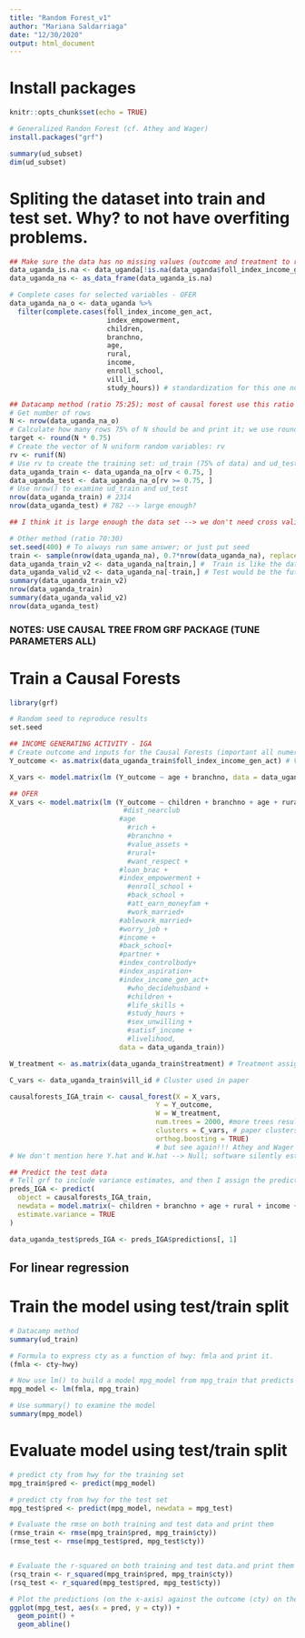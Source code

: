```yaml
---
title: "Random Forest_v1"
author: "Mariana Saldarriaga"
date: "12/30/2020"
output: html_document
---
```


# Install packages
```r
knitr::opts_chunk$set(echo = TRUE)

# Generalized Randon Forest (cf. Athey and Wager)
install.packages("grf") 
```

```r
summary(ud_subset)
dim(ud_subset)
```


# Spliting the dataset into train and test set. Why? to not have overfiting problems. 
```r
## Make sure the data has no missing values (outcome and treatment to run causal forests!!!)
data_uganda_is.na <- data_uganda[!is.na(data_uganda$foll_index_income_gen_act), ]
data_uganda_na <- as_data_frame(data_uganda_is.na) 

# Complete cases for selected variables - OFER
data_uganda_na_o <- data_uganda %>%
  filter(complete.cases(foll_index_income_gen_act,
                        index_empowerment,
                        children, 
                        branchno,
                        age, 
                        rural,
                        income,
                        enroll_school,
                        vill_id,
                        study_hours)) # standardization for this one not working, but good one being used!

## Datacamp method (ratio 75:25); most of causal forest use this ratio but haven't found true argument to chose this ratio. 
# Get number of rows
N <- nrow(data_uganda_na_o)
# Calculate how many rows 75% of N should be and print it; we use round to get an integer
target <- round(N * 0.75)
# Create the vector of N uniform random variables: rv
rv <- runif(N)
# Use rv to create the training set: ud_train (75% of data) and ud_test (25% of data)
data_uganda_train <- data_uganda_na_o[rv < 0.75, ]
data_uganda_test <- data_uganda_na_o[rv >= 0.75, ]
# Use nrow() to examine ud_train and ud_test
nrow(data_uganda_train) # 2314
nrow(data_uganda_test) # 782 --> large enough?

## I think it is large enough the data set --> we don't need cross validation to split the data!

# Other method (ratio 70:30)
set.seed(400) # To always run same answer; or just put seed
train <- sample(nrow(data_uganda_na), 0.7*nrow(data_uganda_na), replace = FALSE)
data_uganda_train_v2 <- data_uganda_na[train,] #  Train is like the data we would collect in a randomized experiment 
data_uganda_valid_v2 <- data_uganda_na[-train,] # Test would be the future cases which we are trying to predict
summary(data_uganda_train_v2)
nrow(data_uganda_train)
summary(data_uganda_valid_v2)
nrow(data_uganda_test)
```

### NOTES: USE CAUSAL TREE FROM GRF PACKAGE (TUNE PARAMETERS ALL)

# Train a Causal Forests
```r
library(grf)

# Random seed to reproduce results
set.seed

## INCOME GENERATING ACTIVITY - IGA
# Create outcome and inputs for the Causal Forests (important all numeric; including dummy code the factor variables)
Y_outcome <- as.matrix(data_uganda_train$foll_index_income_gen_act) # Vector outcome of interest

X_vars <- model.matrix(lm (Y_outcome ~ age + branchno, data = data_uganda_train)) # X is a matrix of the covariates which we are using to predict heterogeneity in treatment effect

## OFER 
X_vars <- model.matrix(lm (Y_outcome ~ children + branchno + age + rural + income + enroll_school + index_empowerment + enroll_school + children*age,
                            #dist_nearclub  
                           #age
                             #rich + 
                             #branchno + 
                             #value_assets + 
                             #rural+ 
                             #want_respect + 
                           #loan_brac +
                           #index_empowerment +
                             #enroll_school + 
                             #back_school + 
                             #att_earn_moneyfam +
                             #work_married+ 
                           #ablework_married+
                           #worry_job +
                           #income +
                           #back_school+
                           #partner +
                           #index_controlbody+
                           #index_aspiration+
                           #index_income_gen_act+
                             #who_decidehusband + 
                             #children + 
                             #life_skills + 
                             #study_hours + 
                             #sex_unwilling + 
                             #satisf_income +
                             #livelihood, 
                           data = data_uganda_train))

W_treatment <- as.matrix(data_uganda_train$treatment) # Treatment assignment

C_vars <- data_uganda_train$vill_id # Cluster used in paper

causalforests_IGA_train <- causal_forest(X = X_vars,
                                    Y = Y_outcome,
                                    W = W_treatment, 
                                    num.trees = 2000, #more trees result in better confident intervals
                                    clusters = C_vars, # paper clusters
                                    orthog.boosting = TRUE) 
                                    # but see again!!! Athey and Wager 2019; orthogonalization
# We don't mention here Y.hat and W.hat --> Null; software silently estimates Y.hat or W.hat via regression forests.

## Predict the test data
# Tell grf to include variance estimates, and then I assign the predictions (the estimated treatment effects) to the test data frame so that we can use these in subsequent analyses
preds_IGA <- predict(
  object = causalforests_IGA_train, 
  newdata = model.matrix(~ children + branchno + age + rural + income + enroll_school + index_empowerment + children*age, data = data_uganda_test), 
  estimate.variance = TRUE
)

data_uganda_test$preds_IGA <- preds_IGA$predictions[, 1]
```



## For linear regression

# Train the model using test/train split
```r
# Datacamp method
summary(ud_train)

# Formula to express cty as a function of hwy: fmla and print it.
(fmla <- cty~hwy)

# Now use lm() to build a model mpg_model from mpg_train that predicts cty from hwy 
mpg_model <- lm(fmla, mpg_train)

# Use summary() to examine the model
summary(mpg_model)
```

# Evaluate model using test/train split
```r
# predict cty from hwy for the training set
mpg_train$pred <- predict(mpg_model)

# predict cty from hwy for the test set
mpg_test$pred <- predict(mpg_model, newdata = mpg_test)

# Evaluate the rmse on both training and test data and print them
(rmse_train <- rmse(mpg_train$pred, mpg_train$cty))
(rmse_test <- rmse(mpg_test$pred, mpg_test$cty))


# Evaluate the r-squared on both training and test data.and print them
(rsq_train <- r_squared(mpg_train$pred, mpg_train$cty))
(rsq_test <- r_squared(mpg_test$pred, mpg_test$cty))

# Plot the predictions (on the x-axis) against the outcome (cty) on the test data
ggplot(mpg_test, aes(x = pred, y = cty)) + 
  geom_point() + 
  geom_abline()
```


